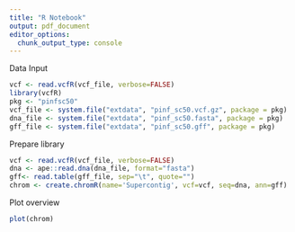 ```yaml
---
title: "R Notebook"
output: pdf_document
editor_options: 
  chunk_output_type: console
---
```


Data Input
```r
vcf <- read.vcfR(vcf_file, verbose=FALSE)
library(vcfR)
pkg <- "pinfsc50"
vcf_file <- system.file("extdata", "pinf_sc50.vcf.gz", package = pkg)
dna_file <- system.file("extdata", "pinf_sc50.fasta", package = pkg)
gff_file <- system.file("extdata", "pinf_sc50.gff", package = pkg)
```

Prepare library
```r
vcf <- read.vcfR(vcf_file, verbose=FALSE)
dna <- ape::read.dna(dna_file, format="fasta")
gff<- read.table(gff_file, sep="\t", quote="")
chrom <- create.chromR(name='Supercontig', vcf=vcf, seq=dna, ann=gff)
```

Plot overview
```r
plot(chrom)

```
